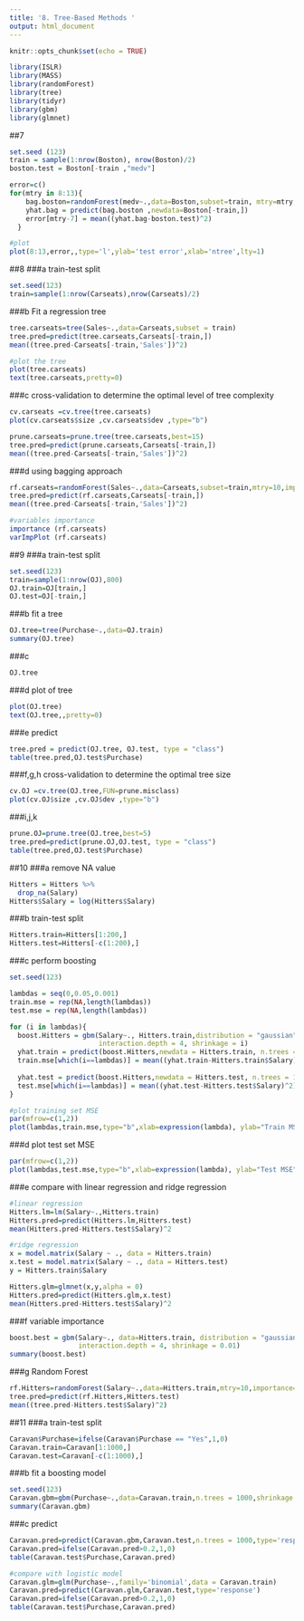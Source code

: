 ```yaml
---
title: '8. Tree-Based Methods '
output: html_document
---
```


```r
knitr::opts_chunk$set(echo = TRUE)
```

```r
library(ISLR)
library(MASS)
library(randomForest)
library(tree)
library(tidyr)
library(gbm)
library(glmnet)
```


##7
```r
set.seed (123)
train = sample(1:nrow(Boston), nrow(Boston)/2)
boston.test = Boston[-train ,"medv"]

error=c()
for(mtry in 8:13){
    bag.boston=randomForest(medv~.,data=Boston,subset=train, mtry=mtry,ntree=500)
    yhat.bag = predict(bag.boston ,newdata=Boston[-train,])
    error[mtry-7] = mean((yhat.bag-boston.test)^2)
  }

#plot
plot(8:13,error,,type='l',ylab='test error',xlab='ntree',lty=1)
```

##8
###a train-test split
```r
set.seed(123)
train=sample(1:nrow(Carseats),nrow(Carseats)/2)
```

###b Fit a regression tree
```r
tree.carseats=tree(Sales~.,data=Carseats,subset = train)
tree.pred=predict(tree.carseats,Carseats[-train,])
mean((tree.pred-Carseats[-train,'Sales'])^2)

#plot the tree
plot(tree.carseats)
text(tree.carseats,pretty=0)
```

###c cross-validation to determine the optimal level of tree complexity
```r
cv.carseats =cv.tree(tree.carseats)
plot(cv.carseats$size ,cv.carseats$dev ,type="b")
```

```r
prune.carseats=prune.tree(tree.carseats,best=15)
tree.pred=predict(prune.carseats,Carseats[-train,])
mean((tree.pred-Carseats[-train,'Sales'])^2)
```

###d using bagging approach
```r
rf.carseats=randomForest(Sales~.,data=Carseats,subset=train,mtry=10,importance=T,ntree=100)
tree.pred=predict(rf.carseats,Carseats[-train,])
mean((tree.pred-Carseats[-train,'Sales'])^2)

#variables importance
importance (rf.carseats)
varImpPlot (rf.carseats)
```

##9
###a train-test split
```r
set.seed(123)
train=sample(1:nrow(OJ),800)
OJ.train=OJ[train,]
OJ.test=OJ[-train,]
```

###b fit a tree
```r
OJ.tree=tree(Purchase~.,data=OJ.train)
summary(OJ.tree)
```

###c 
```r
OJ.tree
```

###d plot of tree
```r
plot(OJ.tree)
text(OJ.tree,,pretty=0)
```

###e predict
```r
tree.pred = predict(OJ.tree, OJ.test, type = "class")
table(tree.pred,OJ.test$Purchase)
```

###f,g,h cross-validation to determine the optimal tree size
```r
cv.OJ =cv.tree(OJ.tree,FUN=prune.misclass)
plot(cv.OJ$size ,cv.OJ$dev ,type="b")
```

###i,j,k
```r
prune.OJ=prune.tree(OJ.tree,best=5)
tree.pred=predict(prune.OJ,OJ.test, type = "class")
table(tree.pred,OJ.test$Purchase)
```

##10
###a remove NA value
```r
Hitters = Hitters %>%
  drop_na(Salary)
Hitters$Salary = log(Hitters$Salary) 
```

###b train-test split
```r
Hitters.train=Hitters[1:200,]
Hitters.test=Hitters[-c(1:200),]
```

###c perform boosting
```r
set.seed(123)

lambdas = seq(0,0.05,0.001)
train.mse = rep(NA,length(lambdas))
test.mse = rep(NA,length(lambdas))

for (i in lambdas){
  boost.Hitters = gbm(Salary~., Hitters.train,distribution = "gaussian", n.trees = 1000, 
                      interaction.depth = 4, shrinkage = i)
  yhat.train = predict(boost.Hitters,newdata = Hitters.train, n.trees = 1000)
  train.mse[which(i==lambdas)] = mean((yhat.train-Hitters.train$Salary)^2)
  
  yhat.test = predict(boost.Hitters,newdata = Hitters.test, n.trees = 1000)
  test.mse[which(i==lambdas)] = mean((yhat.test-Hitters.test$Salary)^2)
}


```

```r
#plot training set MSE
par(mfrow=c(1,2))
plot(lambdas,train.mse,type="b",xlab=expression(lambda), ylab="Train MSE")
```

###d plot test set MSE
```r
par(mfrow=c(1,2))
plot(lambdas,test.mse,type="b",xlab=expression(lambda), ylab="Test MSE")
```

###e compare with linear regression and ridge regression
```r
#linear regression
Hitters.lm=lm(Salary~.,Hitters.train)
Hitters.pred=predict(Hitters.lm,Hitters.test)
mean(Hitters.pred-Hitters.test$Salary)^2
```

```r
#ridge regression
x = model.matrix(Salary ~ ., data = Hitters.train)
x.test = model.matrix(Salary ~ ., data = Hitters.test)
y = Hitters.train$Salary

Hitters.glm=glmnet(x,y,alpha = 0)
Hitters.pred=predict(Hitters.glm,x.test)
mean(Hitters.pred-Hitters.test$Salary)^2
```

###f variable importance
```r
boost.best = gbm(Salary~., data=Hitters.train, distribution = "gaussian", n.trees = 1000, 
                 interaction.depth = 4, shrinkage = 0.01)
summary(boost.best)
```

###g Random Forest
```r
rf.Hitters=randomForest(Salary~.,data=Hitters.train,mtry=10,importance=T)
tree.pred=predict(rf.Hitters,Hitters.test)
mean((tree.pred-Hitters.test$Salary)^2)
```

##11
###a train-test split
```r
Caravan$Purchase=ifelse(Caravan$Purchase == "Yes",1,0)
Caravan.train=Caravan[1:1000,]
Caravan.test=Caravan[-c(1:1000),]
```

###b fit a boosting model
```r
set.seed(123)
Caravan.gbm=gbm(Purchase~.,data=Caravan.train,n.trees = 1000,shrinkage = 0.01,distribution = "bernoulli")
summary(Caravan.gbm)
```

###c predict
```r
Caravan.pred=predict(Caravan.gbm,Caravan.test,n.trees = 1000,type='response')
Caravan.pred=ifelse(Caravan.pred>0.2,1,0)
table(Caravan.test$Purchase,Caravan.pred)
```

```r
#compare with logistic model
Caravan.glm=glm(Purchase~.,family='binomial',data = Caravan.train)
Caravan.pred=predict(Caravan.glm,Caravan.test,type='response')
Caravan.pred=ifelse(Caravan.pred>0.2,1,0)
table(Caravan.test$Purchase,Caravan.pred)
```

